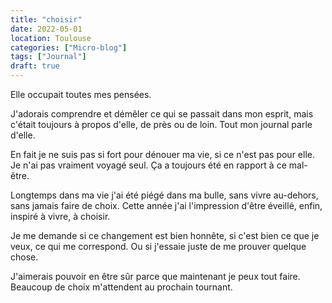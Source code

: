```yaml
---
title: "choisir"
date: 2022-05-01
location: Toulouse
categories: ["Micro-blog"]
tags: ["Journal"]
draft: true
---
```


Elle occupait toutes mes pensées.

J'adorais comprendre et démêler ce qui se passait dans mon esprit, mais c'était toujours à propos d'elle, de près ou de loin. Tout mon journal parle d'elle.

En fait je ne suis pas si fort pour dénouer ma vie, si ce n'est pas pour elle. Je n'ai pas vraiment voyagé seul. Ça a toujours été en rapport à ce mal-être.

Longtemps dans ma vie j'ai été piégé dans ma bulle, sans vivre au-dehors, sans jamais faire de choix. Cette année j'ai l'impression d'être éveillé, enfin, inspiré à vivre, à choisir.

Je me demande si ce changement est bien honnête, si c'est bien ce que je veux, ce qui me correspond. Ou si j'essaie juste de me prouver quelque chose.

J'aimerais pouvoir en être sûr parce que maintenant je peux tout faire. Beaucoup de choix m'attendent au prochain tournant.
